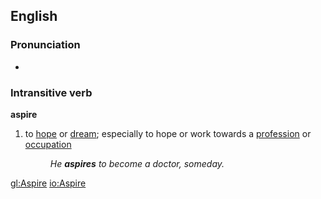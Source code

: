 ==English==

===Pronunciation===
*{{audio|en-us-aspire.ogg|Audio (US)}}

===Intransitive verb===
'''aspire'''
#to [[hope]] or [[dream]]; especially to hope or work towards a [[profession]] or [[occupation]]
#:''He '''aspires''' to become a doctor, someday.''

[[gl:Aspire]]
[[io:Aspire]]